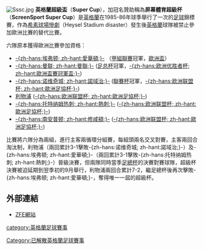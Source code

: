 [[File:Sssc.jpg|left]]
'''英格蘭超級盃'''（'''Super Cup'''），加冠名贊助稱為'''屏幕體育超級杯'''（'''ScreenSport Super Cup'''）是[[英格蘭|英格蘭]]在1985-86年球季舉行了一次的[[足球|足球]]錦標賽，作為[[希素球場慘劇|希素球場慘劇]]（Heysel Stadium disaster）發生後[[英格蘭|英格蘭]]球隊被禁止參加歐洲比賽的替代比賽。

六隊原本獲得歐洲比賽參加資格：
* [[埃弗顿足球俱乐部|-{zh-hans:埃弗顿; zh-hant:愛華頓;}-]] （[[英格兰足球联赛|甲組聯賽]]冠軍，[[歐聯|歐洲盃]]）
* [[曼彻斯特联队|-{zh-hans:曼联; zh-hant:曼聯;}-]] ([[英格兰足总杯|足总杯]]冠軍，[[欧洲优胜者杯|-{zh-hans:欧洲优胜者杯; zh-hant:歐洲盃賽冠軍盃;}-]])
* [[诺维奇城足球俱乐部|-{zh-hans:诺维奇城; zh-hant:諾域治;}-]] ([[英格兰联赛杯|聯賽杯]]冠軍，[[欧洲联盟杯|-{zh-hans:欧洲联盟杯; zh-hant:歐洲足協杯;}-]])
* [[利物浦足球俱乐部|利物浦]] ([[欧洲联盟杯|-{zh-hans:欧洲联盟杯; zh-hant:歐洲足協杯;}-]])
* [[托特纳姆足球俱乐部|-{zh-hans:托特纳姆热刺; zh-hant:熱刺;}-]] ([[欧洲联盟杯|-{zh-hans:欧洲联盟杯; zh-hant:歐洲足協杯;}-]])
* [[南安普顿足球俱乐部|-{zh-hans:南安普顿; zh-hant:修咸頓;}-]] ([[欧洲联盟杯|-{zh-hans:欧洲联盟杯; zh-hant:歐洲足協杯;}-]])

比賽將六隊分為兩組，進行主客兩循環分組賽，每組頭兩名交叉對賽，主客兩回合淘汰制，利物浦（兩回累計3-1擊敗-{zh-hans:诺维奇城; zh-hant:諾域治;}-）及-{zh-hans:埃弗顿; zh-hant:愛華頓;}-（兩回累計3-1擊敗-{zh-hans:托特纳姆热刺; zh-hant:熱刺;}-）晉級決賽，但兩隊同時當季[[英格兰足总杯|足總杯]]的決賽對賽球隊，超級杯決賽被迫延期到翌季初的9月舉行，利物浦兩回合累計7-2，繼足總杯後再次擊敗-{zh-hans:埃弗顿; zh-hant:愛華頓;}-，奪得唯一一屆的超級杯。

==外部連結==
*[http://www.zfeweb.co.uk/ ZFE網站]

[[category:英格蘭足球賽事|category:英格蘭足球賽事]]
[[Category:已解散英格蘭足球賽事|Category:已解散英格蘭足球賽事]]
